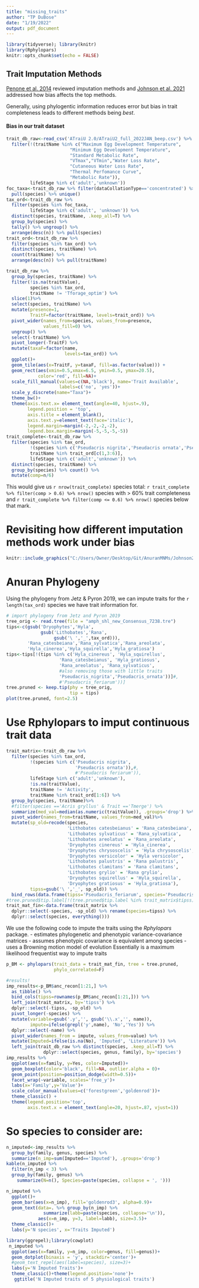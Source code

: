 ```yaml
---
title: "missing_traits"
author: "TP DuBose"
date: "1/19/2022"
output: pdf_document
---
```


```r
library(tidyverse); library(knitr)
library(Rphylopars)
knitr::opts_chunk$set(echo = FALSE)
```

## Trait Imputation Methods

[Penone et al. 2014](https://besjournals.onlinelibrary.wiley.com/doi/full/10.1111/2041-210X.12232) reviewed imputation methods and [Johnson et al. 2021](https://onlinelibrary.wiley.com/doi/full/10.1111/geb.13185) addressed how bias affects the top methods. 

Generally, using phylogentic information reduces error but bias in trait completeness leads to different methods being *best*.

#### Bias in our trait dataset

```r
trait_db_raw<-read_csv('ATraiU 2.0/ATraiU2_full_2022JAN_beep.csv') %>%
  filter(!(traitName %in% c("Maximum Egg Development Temperature",
                        "Minimum Egg Development Temperature",
                        "Standard Metabolic Rate",
                        "VTmax","VTmin","Water Loss Rate",
                        "Cutaneous Water Loss Rate",
                        "Thermal Perfomance Curve",
                        "Metabolic Rate")),
         lifeStage %in% c('adult','unknown')) 
foc_taxa<-trait_db_raw %>% filter(dataCollationType=='concentrated') %>%
  pull(species) %>% unique()
tax_ord<-trait_db_raw %>% 
  filter(species %in% foc_taxa,
         lifeStage %in% c('adult', 'unknown')) %>%
  distinct(species, traitName, .keep_all=T) %>%
  group_by(species) %>%
  tally() %>% ungroup() %>%
  arrange(desc(n)) %>% pull(species)
trait_ord<-trait_db_raw %>% 
  filter(species %in% tax_ord) %>%
  distinct(species, traitName) %>%
  count(traitName) %>% 
  arrange(desc(n)) %>% pull(traitName) 

trait_db_raw %>%
  group_by(species, traitName) %>%
  filter(!is.na(traitValue),
         species %in% tax_ord,
         traitName != 'Tforage_optim') %>%
  slice(1)%>%
  select(species, traitName) %>%
  mutate(presence=1,
         TraitF=factor(traitName, levels=trait_ord)) %>% 
  pivot_wider(names_from=species, values_from=presence,
              values_fill=0) %>%
  ungroup() %>% 
  select(-traitName) %>%
  pivot_longer(-TraitF) %>%
  mutate(taxaF=factor(name, 
                      levels=tax_ord)) %>% 
  ggplot()+
  geom_tile(aes(x=TraitF, y=taxaF, fill=as.factor(value))) +
  geom_rect(aes(xmin=0.5,xmax=6.5, ymin=0.5, ymax=20.5), 
            color='red', fill=NA)+
  scale_fill_manual(values=c(NA,'black'), name='Trait Available',
                    labels=c('no', 'yes'))+
  scale_y_discrete(name="Taxa")+
  theme_bw()+
  theme(axis.text.x= element_text(angle=40, hjust=.9),
        legend.position = 'top',
        axis.title = element_blank(), 
        axis.text.y=element_text(face='italic'),
        legend.margin=margin(-2,-2,-2,-2),
        legend.box.margin=margin(-5,-5,-5,-5))
trait_complete<-trait_db_raw %>%
  filter(species %in% tax_ord,
         !(species %in% c('Pseudacris nigrita','Pseudacris ornata','Pseudacris feriarum')),
         traitName %in% trait_ord[c(1,3:6)],
         lifeStage %in% c('adult','unknown')) %>%
  distinct(species, traitName) %>% 
  group_by(species) %>% count() %>%
  mutate(comp=n/6)
```

This would give us `r nrow(trait_complete)` species total: `r trait_complete %>% filter(comp > 0.6) %>% nrow()` species with > 60% trait completeness and `r trait_complete %>% filter(comp <= 0.6) %>% nrow()` species below that mark.

# Revisiting how different imputation methods work under bias
```r
knitr::include_graphics("C:/Users/Owner/Desktop/Git/AnuranMNMs/Johnson2021_error_trait_imputatoin.png")
```

# Anuran Phylogeny

Using the phylogeny from Jetz & Pyron 2019, we can impute traits for the `r length(tax_ord)` species we have trait information for.

```r
# import phylogeny from Jetz and Pyron 2019
tree_orig <- read.tree(file = "amph_shl_new_Consensus_7238.tre") 
tips<-c(gsub('Dryophytes','Hyla',
             gsub('Lithobates','Rana',
                  gsub('\ ','_',tax_ord))),
        'Rana_catesbeiana','Rana_sylvatica','Rana_areolata',
        'Hyla_cinerea','Hyla_squirella','Hyla_gratiosa')
tips<-tips[!(tips %in% c('Hyla_cinereus', 'Hyla_squirellus',
                    'Rana_catesbeianus', 'Hyla_gratiosus',
                    'Rana_areolatus', 'Rana_sylvaticus',
                    #also removing those with little traits
                    'Pseudacris_nigrita','Pseudacris_ornata'))]#, 
                    #'Pseudacris_feriarum'))]
tree.pruned <- keep.tip(phy = tree_orig, 
                        tip = tips) 
plot(tree.pruned, font=2.5)
```

# Use Rphylopars to imput continuous trait data
```r
trait_matrix<-trait_db_raw %>%
  filter(species %in% tax_ord,
         !(species %in% c('Pseudacris nigrita',
                          'Pseudacris ornata')),#,
                          #'Pseudacris feriarum')),
         lifeStage %in% c('adult','unknown'),
         !is.na(traitValue),
         traitName != 'Activity',
         traitName %in% trait_ord[1:6]) %>% 
  group_by(species, traitName)%>%
  #filter(species =='Acris gryllus' & Trait =='Tmerge') %>%
  summarize(med_val=median(as.numeric(traitValue)), .groups='drop') %>%
  pivot_wider(names_from=traitName, values_from=med_val)%>%
  mutate(sp_old=recode(species,
                       'Lithobates catesbeianus' = 'Rana_catesbeiana',
                       'Lithobates sylvaticus' = 'Rana_sylvatica',
                       'Lithobates areolatus' = 'Rana_areolata',
                       'Dryophytes cinereus' = 'Hyla_cinerea',
                       'Dryophytes chrysoscelis' = 'Hyla chrysoscelis',
                       'Dryophytes versicolor' = 'Hyla versicolor',
                       'Lithobates palustris' = 'Rana palustris',
                       'Lithobates clamitans' = 'Rana clamitans',
                       'Lithobates grylio' = 'Rana grylio',
                       'Dryophytes squirellus' = 'Hyla_squirella',
                       'Dryophytes gratiosus' = 'Hyla_gratiosa'),
         tipss=gsub('\ ','_', sp_old)) %>%
  bind_rows(data.frame(tipss='Pseudacris_feriarum', species='Pseudacris feriarum'))
#tree.pruned$tip.label[!(tree.pruned$tip.label %in% trait_matrix$tipss)]
trait_mat_fin<-data.frame(trait_matrix %>%
  dplyr::select(-species, -sp_old) %>% rename(species=tipss) %>%
  dplyr::select(species, everything()))
```
We use the following code to impute the traits using the *Rphylopars* package. 
- estimates phylogenetic and phenotypic variance-covariance matrices 
- assumes phenotypic covariance is equivalent among species
- uses a Browning motion model of evolution
Essentially is a maximum likelihood frequentist way to impute traits

```r
p_BM <- phylopars(trait_data = trait_mat_fin, tree = tree.pruned,
                  phylo_correlated=F)
```
```r
#results!
imp_results<-p_BM$anc_recon[1:21,] %>%
  as_tibble() %>%
  bind_cols(tipss=rownames(p_BM$anc_recon[1:21,])) %>%
  left_join(trait_matrix, by='tipss') %>%
  dplyr::select(-tipss, -sp_old) %>%
  pivot_longer(-species) %>%
  mutate(variable=gsub('.y','', gsub('\\.x','', name)),
         impute=ifelse(grepl('y',name), 'No','Yes')) %>%
  dplyr::select(-name) %>%
  pivot_wider(names_from = impute, values_from=value) %>%
  mutate(Imputed=ifelse(is.na(No), 'Imputed', 'Literature')) %>%
  left_join(trait_db_raw %>% distinct(species, .keep_all=T) %>%
              dplyr::select(species, genus, family), by='species')
imp_results %>%
  ggplot(aes(x=family, y=Yes, color=Imputed))+
  geom_boxplot(color='black', fill=NA, outlier.alpha = 0)+
  geom_point(position=position_dodge(width=0.5))+
  facet_wrap(~variable, scales='free_y')+
  labs(x='Family',y='Value')+
  scale_color_manual(values=c('forestgreen','goldenrod'))+
  theme_classic() +
  theme(legend.position='top',
        axis.text.x = element_text(angle=20, hjust=.87, vjust=1))

```

# So species to consider are:

```r
n_imputed<-imp_results %>%
  group_by(family, genus, species) %>%
  summarize(n_imp=sum(Imputed=='Imputed'), .groups='drop')
kable(n_imputed %>%
  filter(n_imp < 3) %>%
  group_by(family, genus) %>% 
    summarize(N=n(), Species=paste(species, collapse = ', ')))
```

```r
n_imputed %>%
  ggplot()+
  geom_bar(aes(x=n_imp), fill='goldenrod3', alpha=0.9)+
  geom_text(data=. %>% group_by(n_imp) %>% 
              summarize(labb=paste(species, collapse='\n')),
            aes(x=n_imp, y=3, label=labb), size=3.5)+
  theme_classic()+
  labs(y='N species', x='Traits Imputed')
```

```r
library(ggrepel);library(cowplot)
 n_imputed %>%
  ggplot(aes(x=family, y=n_imp, color=genus, fill=genus))+
  geom_dotplot(binaxis = 'y', stackdir='center')+
  #geom_text_repel(aes(label=species), size=3)+
  labs(y='N Imputed Traits')+
  theme_classic()+theme(legend.position='none')+
   ggtitle('N Imputed traits of 5 physiological traits')
```


